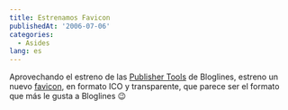 ```yaml
---
title: Estrenamos Favicon
publishedAt: '2006-07-06'
categories:
  - Asides
lang: es
---
```


Aprovechando el estreno de las [Publisher Tools](http://www.bloglines.com/profile?mode=4) de Bloglines, estreno un nuevo [favicon](http://www.jinlabs.com/favicon.ico), en formato ICO y transparente, que parece ser el formato que más le gusta a Bloglines 😉
